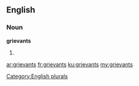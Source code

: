 ==English==

===Noun===
'''grievants'''

# {{plural of|[[grievant]]}}

[[Category:English plurals]]

[[ar:grievants]]
[[fr:grievants]]
[[ku:grievants]]
[[my:grievants]]